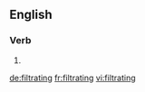 ==English==

===Verb===
{{head|en|present participle}}

# {{present participle of|filtrate|lang=en|nocat=1}}

[[de:filtrating]]
[[fr:filtrating]]
[[vi:filtrating]]